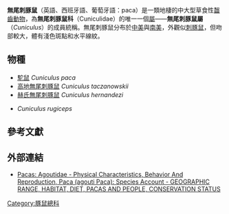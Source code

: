 {{Automatic taxobox
| taxon = Cuniculus
| fossil_range = [[更新世|更新世]]晚期至今<ref>{{cite journal | author = Mayer, E. L.; Hubbe, A.; Kerber, L.; Haddad-Martim, P. M.; Neves, W. | title = Taxonomic, Biogeographic, and Taphonomic Reassessment of a Large Extinct Species of Paca from the Quaternary of Brazil | year = 2016 | journal = ''Acta Palaeontologica Polonica'' | volume = 61 | issue = 4 | pages = 743–758 | doi = 10.4202/app.00236.2016 | url = https://www.app.pan.pl/article/item/app002362015.html | access-date = 2021-01-16 | archive-date = 2021-01-21 | archive-url = https://web.archive.org/web/20210121215738/https://www.app.pan.pl/article/item/app002362015.html | dead-url = no }}</ref>，{{fossilrange|0.03|0}}
| image = Cuniculus paca.jpg
| image_caption = [[駝鼠|駝鼠]] ''Cuniculus paca''
| authority = Brisson, 1762
| parent_authority = [[Gerrit_Smith_Miller|Miller]] & [[James_W._Gidley|Gidley]], 1918<ref>{{cite journal | last1=Miller | first1=G.S., Jr. | last2=Gidley | first2=J.W. | title=Synopsis of the supergeneric groups of rodents | year=1918 | journal=''Journal of the Washington Academy of Sciences'' | volume=8 | pages=431–448 | doi=10.5962/bhl.part.6490 }}</ref>
| type_species = [[駝鼠|駝鼠]] ''Cuniculus paca''
| type_species_authority = ([[Linnaeus|Linnaeus]], 1766)
| subdivision_ranks = [[物種|物種]]
| subdivision = 見內文
}}

'''無尾刺豚鼠'''（英語、西班牙語、葡萄牙語：paca）是一類地棲的中大型草食性[[齧齒動物|齧齒動物]]，為'''無尾刺豚鼠科'''（Cuniculidae）的唯一一個[[屬|屬]]——'''無尾刺豚鼠屬'''（''Cuniculus''）的成員統稱。無尾刺豚鼠分布於[[中美|中美]]與[[南美|南美]]，外觀似[[刺豚鼠|刺豚鼠]]，但吻部較大，體有淺色斑點和水平線紋。

==物種==
*[[駝鼠|駝鼠]] ''Cuniculus paca''
*[[高地無尾刺豚鼠|高地無尾刺豚鼠]] ''Cuniculus taczanowskii''
*[[赫氏無尾刺豚鼠|赫氏無尾刺豚鼠]] ''Cuniculus hernandezi''
*{{extinct}}''Cuniculus rugiceps''

==參考文獻==
{{reflist}}

==外部連結==
{{Commons category|Cuniculus}}
{{wikispecies|Cuniculus}}
*[http://animals.jrank.org/pages/3470/Pacas-Agoutidae.html#ixzz0gaFBzoMV Pacas: Agoutidae - Physical Characteristics, Behavior And Reproduction, Paca (agouti Paca): Species Account - GEOGRAPHIC RANGE, HABITAT, DIET, PACAS AND PEOPLE, CONSERVATION STATUS] {{Wayback|url=http://animals.jrank.org/pages/3470/Pacas-Agoutidae.html#ixzz0gaFBzoMV |date=20170305003421 }}
{{Taxonbar|from=Q202697}}

[[Category:豚鼠總科|Category:豚鼠總科]]